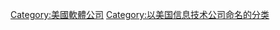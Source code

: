 {{Cat main|沃尔夫勒姆研究公司}}

[[Category:美國軟體公司|Category:美國軟體公司]]
[[Category:以美国信息技术公司命名的分类|Category:以美国信息技术公司命名的分类]]
